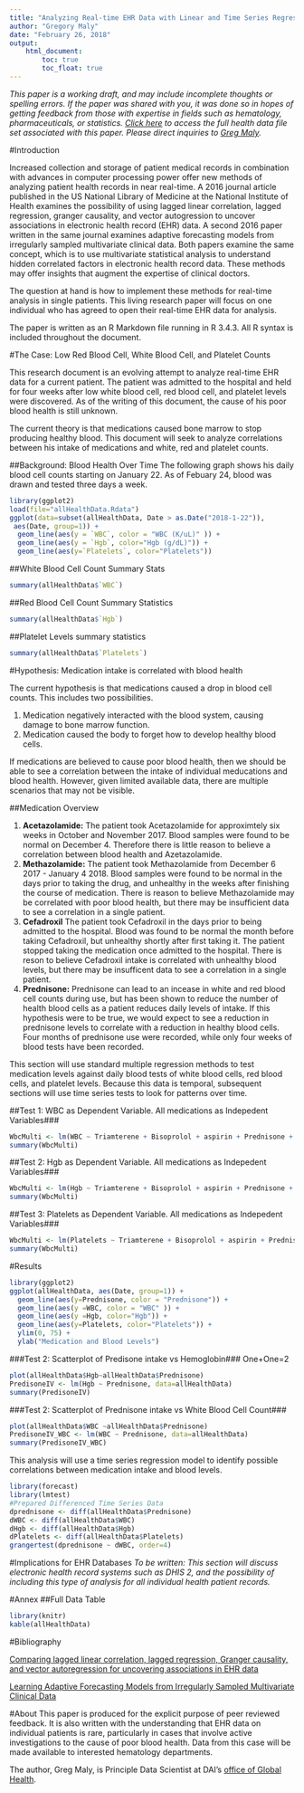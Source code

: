 ```yaml
---
title: "Analyzing Real-time EHR Data with Linear and Time Series Regression"
author: "Gregory Maly"
date: "February 26, 2018"
output: 
    html_document:
        toc: true
        toc_float: true
---
```


*This paper is a working draft, and may include incomplete thoughts or spelling errors. If the paper was shared with you, it was done so in hopes of getting feedback from those with expertise in fields such as hematology, pharmaceuticals, or statistics. [Click here](https://docs.google.com/spreadsheets/d/1eMz98RVYkRLEgwIygZfmTSckwZequpTkD2qos1c87zs/edit?usp=sharing) to access the full health data file set associated with this paper. Please direct inquiries to [Greg Maly](mailto:gamaly@gmail.com).*

#Introduction

Increased collection and storage of patient medical records in combination with advances in computer processing power offer new methods of analyzing patient health records in near real-time. A 2016 journal article published in the US National Library of Medicine at the National Institute of Health examines the possibility of using lagged linear correlation, lagged regression, granger causality, and vector autogression to uncover associations in electronic health record (EHR) data. A second 2016 paper written in the same journal examines adaptive forecasting models from irregularly sampled multivariate clinical data. Both papers examine the same concept, which is to use multivariate statistical analysis to understand hidden correlated factors in electronic health record data. These methods may offer insights that augment the expertise of clinical doctors. 

The question at hand is how to implement these methods for real-time analysis in single patients. This living research paper will focus on one individual who has agreed to open their real-time EHR data for analysis. 

The paper is written as an R Markdown file running in R 3.4.3. All R syntax is included throughout the document.

#The Case: Low Red Blood Cell, White Blood Cell, and Platelet Counts

This research document is an evolving attempt to analyze real-time EHR data for a current patient. The patient was admitted to the hospital and held for four weeks after low white blood cell, red blood cell, and platelet levels were discovered. As of the writing of this document, the cause of his poor blood health is still unknown. 

The current theory is that medications caused bone marrow to stop producing healthy blood. This document will seek to analyze correlations between his intake of medications and white, red and platelet counts.

##Background: Blood Health Over Time
The following graph shows his daily blood cell counts starting on January 22. As of Febuary 24, blood was drawn and tested three days a week.

```r
library(ggplot2)
load(file="allHealthData.Rdata")
ggplot(data=subset(allHealthData, Date > as.Date("2018-1-22")),
 aes(Date, group=1)) + 
  geom_line(aes(y = `WBC`, color = "WBC (K/uL)" )) +
  geom_line(aes(y = `Hgb`, color="Hgb (g/dL)")) +
  geom_line(aes(y=`Platelets`, color="Platelets"))
```

##White Blood Cell Count Summary Stats

```r
summary(allHealthData$`WBC`)
```

##Red Blood Cell Count Summary Statistics
```r
summary(allHealthData$`Hgb`)
```
##Platelet Levels summary statistics
```r
summary(allHealthData$`Platelets`)
```

#Hypothesis: Medication intake is correlated with blood health

The current hypothesis is that medications caused a drop in blood cell counts. This includes two possibilities.

1. Medication negatively interacted with the blood system, causing damage to bone marrow function.
2. Medication caused the body to forget how to develop healthy blood cells.

If medications are believed to cause poor blood health, then we should be able to see a correlation between the intake of individual meducations and blood health. However, given limited available data, there are multiple scenarios that may not be visible.

##Medication Overview

1. **Acetazolamide:** The patient took Acetazolamide for approximtely six weeks in October and November 2017. Blood samples were found to be normal on December 4. Therefore there is little reason to believe a correlation between blood health and Azetazolamide.
2. **Methazolamide:** The patient took Methazolamide from December 6 2017 - January 4 2018. Blood samples were found to be normal in the days prior to taking the drug, and unhealthy in the weeks after finishing the course of medication. There is reason to believe Methazolamide may be correlated with poor blood health, but there may be insufficient data to see a correlation in a single patient. 
3. **Cefadroxil** The patient took Cefadroxil in the days prior to being admitted to the hospital. Blood was found to be normal the month before taking Cefadroxil, but unhealthy shortly after first taking it. The patient stopped taking the medication once admitted to the hospital. There is reson to believe Cefadroxil intake is correlated with unhealthy blood levels, but there may be insufficent data to see a correlation in a single patient.
4. **Prednisone:** Prednisone can lead to an incease in white and red blood cell counts during use, but has been shown to reduce the number of health blood cells as a patient reduces daily levels of intake. If this hypothesis were to be true, we would expect to see a reduction in prednisone levels to correlate with a reduction in healthy blood cells. Four months of prednisone use were recorded, while only four weeks of blood tests have been recorded.

This section will use standard multiple regression methods to test medication levels against daily blood tests of white blood cells, red blood cells, and platelet levels. Because this data is temporal, subsequent sections will use time series tests to look for patterns over time.

##Test 1: WBC as Dependent Variable. All medications as Indepedent Variables###
```r
WbcMulti <- lm(WBC ~ Triamterene + Bisoprolol + aspirin + Prednisone + Fosamax + `Vitamin D-3` + Acetazolamide + Methazolamide + Cefadroxil + Sulfamethoxazole, data = allHealthData)
summary(WbcMulti)

```
##Test 2: Hgb as Dependent Variable. All medications as Indepedent Variables###
```r
WbcMulti <- lm(Hgb ~ Triamterene + Bisoprolol + aspirin + Prednisone + Fosamax + `Vitamin D-3` + Acetazolamide + Methazolamide + Cefadroxil + Sulfamethoxazole, data = allHealthData)
summary(WbcMulti)

```

##Test 3: Platelets as Dependent Variable. All medications as Indepedent Variables###
```r
WbcMulti <- lm(Platelets ~ Triamterene + Bisoprolol + aspirin + Prednisone + Fosamax + `Vitamin D-3` + Acetazolamide + Methazolamide + Cefadroxil + Sulfamethoxazole, data = allHealthData)
summary(WbcMulti)
```

#Results

```r
library(ggplot2)
ggplot(allHealthData, aes(Date, group=1)) + 
  geom_line(aes(y=Prednisone, color = "Prednisone")) +
  geom_line(aes(y =WBC, color = "WBC" )) +
  geom_line(aes(y =Hgb, color="Hgb")) +
  geom_line(aes(y=Platelets, color="Platelets")) +
  ylim(0, 75) + 
  ylab("Medication and Blood Levels")
```
 
###Test 2: Scatterplot of Predisone intake vs Hemoglobin###
One+One=2

```r
plot(allHealthData$Hgb~allHealthData$Prednisone)
PredisoneIV <- lm(Hgb ~ Prednisone, data=allHealthData)
summary(PredisoneIV)
```

###Test 2: Scatterplot of Prednisone intake vs White Blood Cell Count###

```r
plot(allHealthData$WBC ~allHealthData$Prednisone)
PredisoneIV_WBC <- lm(WBC ~ Prednisone, data=allHealthData)
summary(PredisoneIV_WBC)
```
This analysis will use a time series regression model to identify possible correlations between medication intake and blood levels.

```r
library(forecast)
library(lmtest)
#Prepared Differenced Time Series Data
dprednisone <- diff(allHealthData$Prednisone)
dWBC <- diff(allHealthData$WBC)
dHgb <- diff(allHealthData$Hgb)
dPlatelets <- diff(allHealthData$Platelets)
grangertest(dprednisone ~ dWBC, order=4)
```

#Implications for EHR Databases
*To be written: This section will discuss electronic health record systems such as DHIS 2, and the possibility of including this type of analysis for all individual health patient records.*



#Annex
##Full Data Table
```r
library(knitr)
kable(allHealthData)
```

#Bibliography

[Comparing lagged linear correlation, lagged regression, Granger causality, and vector autoregression for uncovering associations in EHR data](https://www.ncbi.nlm.nih.gov/pmc/articles/PMC5333294/)

[Learning Adaptive Forecasting Models from Irregularly Sampled Multivariate Clinical Data](https://www.ncbi.nlm.nih.gov/pmc/articles/PMC4980099/)

#About
This paper is produced for the explicit purpose of peer reviewed feedback. It is also written with the understanding that EHR data on individual patients is rare, particularly in cases that involve active investigations to the cause of poor blood health. Data from this case will be made available to interested hematology departments.
 
The author, Greg Maly, is Principle Data Scientist at DAI's [office of Global Health](https://www.dai.com/our-work/solutions/health).
